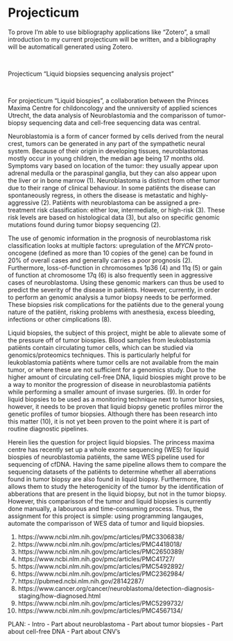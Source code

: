 # Projecticum

To prove I'm able to use bibliography applications like "Zotero", a small introduction to my current projecticum will be written, and a bibliography will be automaticall generated using Zotero.

&nbsp;

Projecticum "Liquid biopsies sequencing analysis project"

&nbsp;

For projecticum "Liquid biospies", a collaboration between the Princes Maxima Centre for childoncology and the unniversity of applied sciences Utrecht, the data analysis of Neuroblastomia and the comparisson of tumor-biopsy sequencing data and cell-free sequencing data was central.

Neuroblastomia is a form of cancer formed by cells derived from the neural crest, tumors can be generated in any part of the sympathetic neural system. Because of their origin in developing tissues, neuroblastomas mostly occur in young children, the median age being 17 months old. Symptoms vary based on location of the tumor: they usually appear upon adrenal medulla or the paraspinal ganglia, but they can also appear upon the liver or in bone marrow (1). Neuroblastoma is distinct from other tumor due to their range of clinical behaviour. In some patiënts the disease can spontaneously regress, in others the disease is metastatic and highly-aggressive (2). Patiënts with neuroblastoma can be assigned a pre-treatment risk classification: either low, intermediate, or high-risk (3). These risk levels are based on histological data (3), but also on specific genomic mutations found during tumor biopsy sequencing (2).

The use of genomic information in the prognosis of neuroblastoma risk classification looks at multiple factors: upregulation of the _MYCN_ proto-oncogene (defined as more than 10 copies of the gene) can be found in 20% of overall cases and generally carries a poor prognosis (2). Furthermore, loss-of-function in chromosomes 1p36 (4) and 11q (5) or gain of function at chromosome 17q (6) is also frequently seen in aggressive cases of neuroblastoma. Using these genomic markers can thus be used to predict the severity of the disease in patiënts. However, currently, in order to perform an genomic analysis a tumor biopsy needs to be performed. These biopsies risk complications for the patiënts due to the general young nature of the patiënt, risking problems with anesthesia, excess bleeding, infections or other cimplications (8).

Liquid biopsies, the subject of this project, might be able to alievate some of the pressure off of tumor biospies. Blood samples from leukoblastomia patiënts contain circulating tumor cells, which can be studied via genomics/proteomics techniques. This is particularly helpful for leukoblastomia patiënts where tumor cells are not available from the main tumor, or where these are not sufficient for a genomics study. Due to the higher amount of circulating cell-free DNA, liquid biospies might prove to be a way to monitor the progression of disease in neuroblastomia patiënts while performing a smaller amount of invase surgeries. (9). In order for liquid biopsies to be used as a monitoring technique next to tumor biopsies, however, it needs to be proven that liquid biopsy genetic profiles mirror the genetic profiles of tumor biopsies. Although there has been research into this matter (10), it is not yet been proven to the point where it is part of routine diagnostic pipelines.  

Herein lies the question for project liquid biopsies. The princess maxima centre has recently set up a whole exome sequencing (WES) for liquid biospies of neuroblastomia patiënts, the same WES pipeline used for sequencing of cfDNA. Having the same pipeline allows them to compare the sequencing datasets of the patiënts to determine whether all aberrations found in tumor biopsy are also found in liquid biopsy. Furthermore, this allows them to study the heterogenicity of the tumor by the identification of abberations that are present in the liquid biopsy, but not in the tumor biopsy. However, this comparisson of the tumor and liquid biopsies is currently done manually, a labourous and time-consuming process. Thus, the assignment for this project is simple: using programming langauges, automate the comparisson of WES data of tumor and liquid biopsies. 



(1) https://www.ncbi.nlm.nih.gov/pmc/articles/PMC3306838/
(2) https://www.ncbi.nlm.nih.gov/pmc/articles/PMC4418018/
(3) https://www.ncbi.nlm.nih.gov/pmc/articles/PMC2650389/
(4) https://www.ncbi.nlm.nih.gov/pmc/articles/PMC41727/
(5) https://www.ncbi.nlm.nih.gov/pmc/articles/PMC5492892/
(6) https://www.ncbi.nlm.nih.gov/pmc/articles/PMC2362984/
(7) https://pubmed.ncbi.nlm.nih.gov/28142287/
(8) https://www.cancer.org/cancer/neuroblastoma/detection-diagnosis-staging/how-diagnosed.html
(9) https://www.ncbi.nlm.nih.gov/pmc/articles/PMC5299732/
(10) https://www.ncbi.nlm.nih.gov/pmc/articles/PMC4567134/


PLAN:
 - Intro
 - Part about neuroblastoma
 - Part about tumor biopsies
 - Part about cell-free DNA
 - Part about CNV's